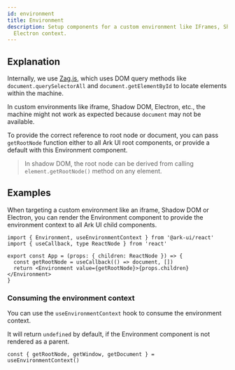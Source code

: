 ```yaml
---
id: environment
title: Environment
description: Setup components for a custom environment like IFrames, Shadow DOM or an
  Electron context.
---
```



## Explanation

Internally, we use
[Zag.js](https://zagjs.com/overview/composition#custom-window-environment),
which uses DOM query methods like `document.querySelectorAll` and
`document.getElementById` to locate elements within the machine.

In custom environments like iframe, Shadow DOM, Electron, etc., the machine
might not work as expected because `document` may not be available.

To provide the correct reference to root node or document, you can pass
`getRootNode` function either to all Ark UI root components, or provide a
default with this Environment component.

> In shadow DOM, the root node can be derived from calling
> `element.getRootNode()` method on any element.

## Examples

When targeting a custom environment like an iframe, Shadow DOM or Electron, you
can render the Environment component to provide the environment context to all
Ark UI child components.

```tsx
import { Environment, useEnvironmentContext } from '@ark-ui/react'
import { useCallback, type ReactNode } from 'react'

export const App = (props: { children: ReactNode }) => {
  const getRootNode = useCallback(() => document, [])
  return <Environment value={getRootNode}>{props.children}</Environment>
}
```

### Consuming the environment context

You can use the `useEnvironmentContext` hook to consume the environment context.

It will return `undefined` by default, if the Environment component is not
rendered as a parent.

```tsx
const { getRootNode, getWindow, getDocument } = useEnvironmentContext()
```
